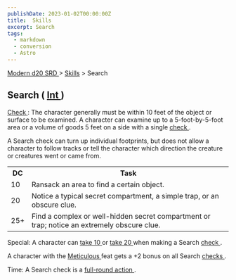 ```yaml
---
publishDate: 2023-01-02T00:00:00Z
title:  Skills
excerpt: Search
tags:
  - markdown
  - conversion
  - Astro
---
```


[ Modern d20 SRD ](/#modernD20) > [ Skills](modern-d20-srd-skills-index) > Search

##  Search ( [ Int ](modern-d20-srd-basics-ability-scores) )

[ Check ](modern-d20-srd-skills-skill-basics-php#skill-check-index) : The
character generally must be within 10 feet of the object or surface to be
examined. A character can examine up to a 5-foot-by-5-foot area or a volume of
goods 5 feet on a side with a single [ check ](modern-d20-srd-skills-skill-basics-php#skill-check-index) .

A Search check can turn up individual footprints, but does not allow a
character to follow tracks or tell the character which direction the creature
or creatures went or came from.


<table> <tr> <th> DC </th> <th> Task </th> </tr> <tr> <td> 10 </td> <td> Ransack an area to find a certain object. </td> </tr> <tr class="shaded"> <td> 20 </td> <td> Notice a typical secret compartment, a simple trap, or an obscure clue. </td> </tr> <tr> <td> 25+ </td> <td> Find a complex or well-hidden secret compartment or trap; notice an extremely obscure clue. </td> </tr> </table>



Special: A character can [ take 10 ](modern-d20-srd-skills-skill-basics-php#take10-index) or [ take 20 ](modern-d20-srd-skills-skill-basics-php#take20-index) when making a Search [ check ](modern-d20-srd-skills-skill-basics-php#skill-check-index) .

A character with the [ Meticulous ](modern-d20-srd-feats-meticulous) feat gets
a +2 bonus on all Search [ checks ](modern-d20-srd-skills-skill-basics-php#skill-check-index) .

Time: A Search check is a [ full-round action ](modern-d20-srd-combat-full-round-actions) .

